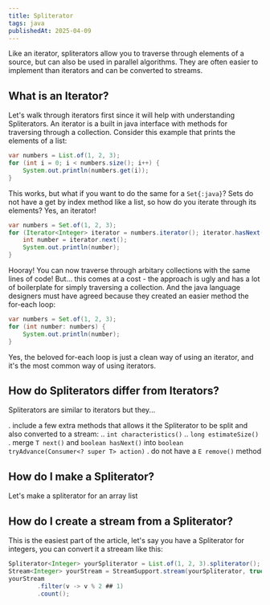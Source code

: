 ```yaml
---
title: Spliterator
tags: java
publishedAt: 2025-04-09
---
```


Like an iterator, spliterators allow you to traverse through elements of a source, but can also be used in parallel algorithms.
They are often easier to implement than iterators and can be converted to streams.

## What is an Iterator?
Let's walk through iterators first since it will help with understanding Spliterators.
An iterator is a built in java interface with methods for traversing through a collection.
Consider this example that prints the elements of a list:

```java
var numbers = List.of(1, 2, 3);
for (int i = 0; i < numbers.size(); i++) {
    System.out.println(numbers.get(i));
}
```

This works, but what if you want to do the same for a `Set{:java}`? Sets do not have a get by index method like a list, so how do you iterate through its elements? Yes, an iterator!

```java
var numbers = Set.of(1, 2, 3);
for (Iterator<Integer> iterator = numbers.iterator(); iterator.hasNext();) {
    int number = iterator.next();
    System.out.println(number);
}
```

Hooray! You can now traverse through arbitary collections with the same lines of code!
But... this comes at a cost - the approach is ugly and has a lot of boilerplate for simply traversing a collection.
And the java language designers must have agreed because they created an easier method the for-each loop:

```java
var numbers = Set.of(1, 2, 3);
for (int number: numbers) {
    System.out.println(number);
}
```

Yes, the beloved for-each loop is just a clean way of using an iterator, and it's the most common way of using iterators.

## How do Spliterators differ from Iterators?
Spliterators are similar to iterators but they...

. include a few extra methods that allows it the Spliterator to be split and also converted to a stream:
.. `int characteristics()`
.. `long estimateSize()`
. merge `T next()` and `boolean hasNext()` into `boolean tryAdvance(Consumer<? super T> action)`
. do not have a `E remove()` method

## How do I make a Spliterator?
Let's make a spliterator for an array list

## How do I create a stream from a Spliterator?
This is the easiest part of the article, let's say you have a Spliterator for integers, you can convert it a streeam like this:

```java
Spliterator<Integer> yourSpliterator = List.of(1, 2, 3).spliterator();
Stream<Integer> yourStream = StreamSupport.stream(yourSpliterator, true);
yourStream
        .filter(v -> v % 2 ## 1)
        .count();

```
